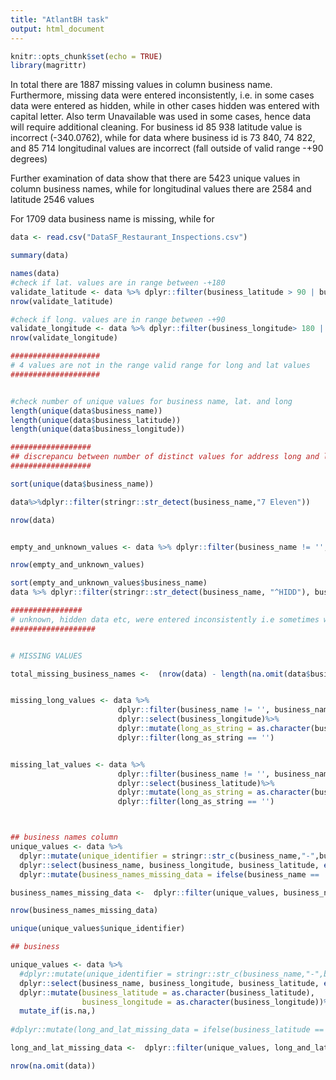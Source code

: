 ```yaml
---
title: "AtlantBH task"
output: html_document
---
```


```r
knitr::opts_chunk$set(echo = TRUE)
library(magrittr)
```

In total there are 1887 missing values in column business name. Furthermore, missing data were entered inconsistently, i.e. in some cases data were entered as hidden, while in other cases hidden was entered with capital letter. Also term Unavailable was used in some cases, hence data will require additional cleaning. For business id 85 938 latitude value is incorrect (-340.0762), while for data where business id is 73 840, 74 822, and 85 714 longitudinal values are incorrect (fall outside of valid range -+90 degrees)

Further examination of data show that there are 5423 unique values in column business names, while for longitudinal values there are 2584 and latitude 2546 values 

For 1709 data business name is missing, while for 

```r

data <- read.csv("DataSF_Restaurant_Inspections.csv")

summary(data)

names(data)
#check if lat. values are in range between -+180
validate_latitude <- data %>% dplyr::filter(business_latitude > 90 | business_latitude < -90)
nrow(validate_latitude)

#check if long. values are in range between -+90
validate_longitude <- data %>% dplyr::filter(business_longitude> 180 | business_longitude < -180)
nrow(validate_longitude)

####################
# 4 values are not in the range valid range for long and lat values
####################


#check number of unique values for business name, lat. and long
length(unique(data$business_name))
length(unique(data$business_latitude))
length(unique(data$business_longitude))

##################
## discrepancu between number of distinct values for address long and latitude value
##################

sort(unique(data$business_name))

data%>%dplyr::filter(stringr::str_detect(business_name,"7 Eleven"))

nrow(data)


empty_and_unknown_values <- data %>% dplyr::filter(business_name != '', business_name !='hidden', business_name !='Hidden', business_name != 'Unavailable')

nrow(empty_and_unknown_values)

sort(empty_and_unknown_values$business_name)
data %>% dplyr::filter(stringr::str_detect(business_name, "^HIDD"), business_name != '')

################
# unknown, hidden data etc, were entered inconsistently i.e sometimes with capital letter and on other ocassions with lower letter
###################


# MISSING VALUES

total_missing_business_names <-  (nrow(data) - length(na.omit(data$business_name)))+(nrow(data) -nrow(empty_and_unknown_values))


missing_long_values <- data %>% 
                        dplyr::filter(business_name != '', business_name !='hidden', business_name !='Hidden', business_name != 'Unavailable') %>%
                        dplyr::select(business_longitude)%>%
                        dplyr::mutate(long_as_string = as.character(business_longitude))%>%
                        dplyr::filter(long_as_string == '')


missing_lat_values <- data %>% 
                        dplyr::filter(business_name != '', business_name !='hidden', business_name !='Hidden', business_name != 'Unavailable') %>%
                        dplyr::select(business_latitude)%>%
                        dplyr::mutate(long_as_string = as.character(business_latitude))%>%
                        dplyr::filter(long_as_string == '')



## business names column 
unique_values <- data %>%
  dplyr::mutate(unique_identifier = stringr::str_c(business_name,"-",business_latitude,"-",business_longitude)) %>%
  dplyr::select(business_name, business_longitude, business_latitude, everything()) %>%
  dplyr::mutate(business_names_missing_data = ifelse(business_name == '' & business_latitude != '',TRUE, FALSE))

business_names_missing_data <-  dplyr::filter(unique_values, business_names_missing_data == TRUE)

nrow(business_names_missing_data)

unique(unique_values$unique_identifier)

## business

unique_values <- data %>%
  #dplyr::mutate(unique_identifier = stringr::str_c(business_name,"-",business_latitude,"-",business_longitude)) %>%
  dplyr::select(business_name, business_longitude, business_latitude, everything()) %>%
  dplyr::mutate(business_latitude = as.character(business_latitude),
                business_longitude = as.character(business_longitude))%>%
  mutate_if(is.na,)
  
#dplyr::mutate(long_and_lat_missing_data = ifelse(business_latitude == '',TRUE, FALSE))

long_and_lat_missing_data <-  dplyr::filter(unique_values, long_and_lat_missing_data == TRUE)

nrow(na.omit(data))

```



